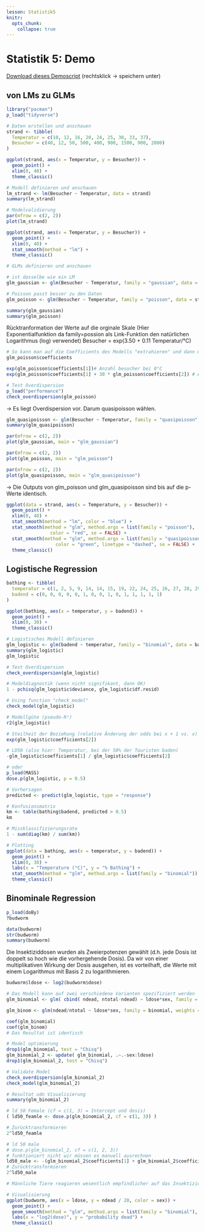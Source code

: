 ```yaml
---
lesson: Statistik5
knitr:
  opts_chunk: 
    collapse: true
---
```



# Statistik 5: Demo

[Download dieses Demoscript ](../purl/Statistik5_Demo.R) (rechtsklick → speichern unter)


## von LMs zu GLMs

```r
library("pacman")
p_load("tidyverse")

# Daten erstellen und anschauen
strand <- tibble(
  Temperatur = c(10, 12, 16, 20, 24, 25, 30, 33, 37),
  Besucher = c(40, 12, 50, 500, 400, 900, 1500, 900, 2000)
)

ggplot(strand, aes(x = Temperatur, y = Besucher)) +
  geom_point() +
  xlim(0, 40) +
  theme_classic()
```

```r
# Modell definieren und anschauen
lm_strand <- lm(Besucher ~ Temperatur, data = strand)
summary(lm_strand)

# Modelvalidierung
par(mfrow = c(2, 2))
plot(lm_strand)
```

```r
ggplot(strand, aes(x = Temperatur, y = Besucher)) +
  geom_point() +
  xlim(0, 40) +    
  stat_smooth(method = "lm") +
  theme_classic()
```

```r
# GLMs definieren und anschauen

# ist dasselbe wie ein LM
glm_gaussian <- glm(Besucher ~ Temperatur, family = "gaussian", data = strand) 

# Poisson passt besser zu den Daten 
glm_poisson <- glm(Besucher ~ Temperatur, family = "poisson", data = strand) 

summary(glm_gaussian)
summary(glm_poisson)
```

Rücktranformation der Werte auf die orginale Skale (Hier Exponentialfunktion da family=possion als Link-Funktion den natürlichen Logarithmus (log) verwendet) Besucher = exp(3.50 + 0.11 Temperatur/°C)

```r
# So kann man auf die Coefficients des Modells "extrahieren" und dann mit[] auswählen
glm_poisson$coefficients 

exp(glm_poisson$coefficients[1])# Anzahl besucher bei 0°C
exp(glm_poisson$coefficients[1] + 30 * glm_poisson$coefficients[2]) # Anzahl besucher bei 30°C

# Test Overdispersion
p_load("performance")
check_overdispersion(glm_poisson)
```
-> Es liegt Overdispersion vor. Darum quasipoisson wählen.

```r
glm_quasipoisson <- glm(Besucher ~ Temperatur, family = "quasipoisson", data = strand)
summary(glm_quasipoisson)
```

```r
par(mfrow = c(2, 2))
plot(glm_gaussian, main = "glm_gaussian")
```

```r
par(mfrow = c(2, 2))
plot(glm_poisson, main = "glm_poisson")
```

```r
par(mfrow = c(2, 2))
plot(glm_quasipoisson, main = "glm_quasipoisson")
```
-> Die Outputs von glm_poisson und glm_quasipoisson sind bis auf die p-Werte identisch.

```r
ggplot(data = strand, aes(x = Temperature, y = Besucher)) +
  geom_point() +
  xlim(0, 40) +    
  stat_smooth(method = "lm", color = "blue") +
  stat_smooth(method = "glm", method.args = list(family = "poisson"), 
                color = "red", se = FALSE) +
  stat_smooth(method = "glm", method.args = list(family = "quasipoisson"), 
                  color = "green", linetype = "dashed", se = FALSE) +
  theme_classic()
```

## Logistische Regression

```r
bathing <- tibble(
  temperatur = c(1, 2, 5, 9, 14, 14, 15, 19, 22, 24, 25, 26, 27, 28, 29),
  badend = c(0, 0, 0, 0, 0, 1, 0, 0, 1, 0, 1, 1, 1, 1, 1)
)

ggplot(bathing, aes(x = temperatur, y = badend)) +
  geom_point() +
  xlim(0, 30) +
  theme_classic()

# Logistisches Modell definieren
glm_logistic <- glm(badend ~ temperatur, family = "binomial", data = bathing)
summary(glm_logistic)
glm_logistic

# Test Overdispersion
check_overdispersion(glm_logistic)

# Modeldiagnostik (wenn nicht signifikant, dann OK)
1 - pchisq(glm_logistic$deviance, glm_logistic$df.resid)

# Using function "check_model"
check_model(glm_logistic)

# Modellgüte (pseudo-R²)
r2(glm_logistic)

# Steilheit der Beziehung (relative Änderung der odds bei x + 1 vs. x)
exp(glm_logistic$coefficients[2])

# LD50 (also hier: Temperatur, bei der 50% der Touristen baden)
-glm_logistic$coefficients[1] / glm_logistic$coefficients[2]

# oder
p_load(MASS)
dose.p(glm_logistic, p = 0.5)

# Vorhersagen
predicted <- predict(glm_logistic, type = "response")

# Konfusionsmatrix
km <- table(bathing$badend, predicted > 0.5)
km

# Missklassifizierungsrate
1 - sum(diag(km) / sum(km))

# Plotting
ggplot(data = bathing, aes(x = temperatur, y = badend)) +
  geom_point() +
  xlim(0, 30) +
  labs(x = "Temperature (°C)", y = "% Bathing") +
  stat_smooth(method = "glm", method.args = list(family = "binomial")) +
  theme_classic()
```

## Binominale Regression
```r
p_load(doBy)
?budworm

data(budworm)
str(budworm)
summary(budworm)
```

Die Insektiziddosen wurden als Zweierpotenzen gewählt (d.h. jede Dosis ist doppelt so hoch wie die vorhergehende Dosis). Da wir von einer multiplikativen Wirkung der Dosis ausgehen, ist es vorteilhaft, die Werte mit einem Logarithmus mit Basis 2 zu logarithmieren.

```r
budworm$ldose <- log2(budworm$dose)

# Das Modell kann auf zwei verschiedene Varianten spezifiziert werden 
glm_binomial <- glm( cbind( ndead, ntotal-ndead) ~ ldose*sex, family = binomial, data = budworm)

glm_binom <- glm(ndead/ntotal ~ ldose*sex, family = binomial, weights = ntotal, data = budworm)

coef(glm_binomial)
coef(glm_binom)
# Das Resultat ist identisch

# Model optimierung
drop1(glm_binomial, test = "Chisq")
glm_binomial_2 <- update( glm_binomial, .~.-sex:ldose)
drop1(glm_binomial_2, test = "Chisq")

# Validate Model
check_overdispersion(glm_binomial_2)
check_model(glm_binomial_2)

# Resultat udn Visualisierung
summary(glm_binomial_2)

# ld 50 Female (cf = c(1, 3) = Intercept und dosis)
( ld50_feamle <- dose.p(glm_binomial_2, cf = c(1, 3)) ) 

# Zurücktransformieren
2^ld50_feamle

# ld 50 male
# dose.p(glm_binomial_2, cf = c(1, 2, 3)) 
# funktioniert nicht wir müssen es manuell ausrechnen
ld50_male <- -(glm_binomial_2$coefficients[1] + glm_binomial_2$coefficients[2] ) / glm_binomial_2$coefficients[3]
# Zurücktransformieren
2^ld50_male

# Männliche Tiere reagieren wesentlich empfindlicher auf das Insektizid

# Visualisierung
ggplot(budworm, aes(x = ldose, y = ndead / 20, color = sex)) +
  geom_point() +
  geom_smooth(method = "glm", method.args = list(family = "binomial"), se = FALSE) +
  labs(x = "log2(dose)", y = "probability dead") +
  theme_classic()
```

